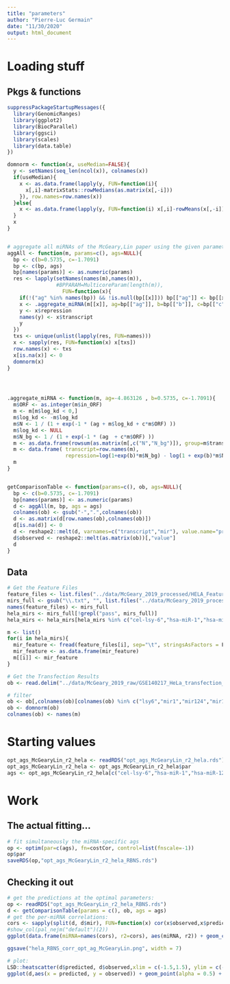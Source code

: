 ```yaml
---
title: "parameters"
author: "Pierre-Luc Germain"
date: "11/30/2020"
output: html_document
---
```


# Loading stuff

## Pkgs & functions

```r
suppressPackageStartupMessages({
  library(GenomicRanges)
  library(ggplot2)
  library(BiocParallel)
  library(ggsci)
  library(scales)
  library(data.table)
})
```



```r
domnorm <- function(x, useMedian=FALSE){
  y <- setNames(seq_len(ncol(x)), colnames(x))
  if(useMedian){
    x <- as.data.frame(lapply(y, FUN=function(i){
      x[,i]-matrixStats::rowMedians(as.matrix(x[,-i]))
    }), row.names=row.names(x))
  }else{
    x <- as.data.frame(lapply(y, FUN=function(i) x[,i]-rowMeans(x[,-i])), row.names=row.names(x))
  }  
  x
}


# aggregate all miRNAs of the McGeary,Lin paper using the given parameters
aggAll <- function(m, params=c(), ags=NULL){
  bp <- c(b=0.5735, c=-1.7091)
  bp <- c(bp, ags)
  bp[names(params)] <- as.numeric(params)
  res <- lapply(setNames(names(m),names(m)), 
                #BPPARAM=MulticoreParam(length(m)), 
                  FUN=function(x){
    if(!("ag" %in% names(bp)) && !is.null(bp[[x]])) bp[["ag"]] <- bp[[x]]
    x <- .aggregate_miRNA(m[[x]], ag=bp[["ag"]], b=bp[["b"]], c=bp[["c"]])
    y <- x$repression
    names(y) <- x$transcript
    y
  })
  txs <- unique(unlist(lapply(res, FUN=names)))
  x <- sapply(res, FUN=function(x) x[txs])
  row.names(x) <- txs
  x[is.na(x)] <- 0
  domnorm(x)
}




.aggregate_miRNA <- function(m, ag=-4.863126 , b=0.5735, c=-1.7091){
  m$ORF <- as.integer(m$in_ORF)
  m <- m[m$log_kd < 0,]
  m$log_kd <- -m$log_kd
  m$N <- 1 / (1 + exp(-1 * (ag + m$log_kd + c*m$ORF) ))
  m$log_kd <- NULL
  m$N_bg <- 1 / (1 + exp(-1 * (ag  + c*m$ORF) ))
  m <- as.data.frame(rowsum(as.matrix(m[,c("N","N_bg")]), group=m$transcript))
  m <- data.frame( transcript=row.names(m),
                   repression=log(1+exp(b)*m$N_bg) - log(1 + exp(b)*m$N) )
  m
}


getComparisonTable <- function(params=c(), ob, ags=NULL){
  bp <- c(b=0.5735, c=-1.7091)
  bp[names(params)] <- as.numeric(params)
  d <- aggAll(m, bp, ags = ags)
  colnames(ob) <- gsub("-",".",colnames(ob))
  d <- as.matrix(d[row.names(ob),colnames(ob)])
  d[is.na(d)] <- 0
  d <- reshape2::melt(d, varnames=c("transcript","mir"), value.name="predicted")
  d$observed <- reshape2::melt(as.matrix(ob))[,"value"]
  d
}
```


## Data

```r
# Get the Feature Files
feature_files <- list.files("../data/McGeary_2019_processed/HELA_Features_McGeary_Scan", full.names = T)
mirs_full <- gsub("\\.txt", "", list.files("../data/McGeary_2019_processed/HELA_Features_McGeary_Scan", full.names = F))
names(feature_files) <- mirs_full
hela_mirs <- mirs_full[!grepl("pass", mirs_full)]
hela_mirs <- hela_mirs[hela_mirs %in% c("cel-lsy-6","hsa-miR-1","hsa-miR-124-3p","hsa-miR-155-5p","hsa-miR-7-5p")]

m <- list()
for(i in hela_mirs){
  mir_feature <- fread(feature_files[i], sep="\t", stringsAsFactors = F) 
  mir_feature <- as.data.frame(mir_feature)
  m[[i]] <- mir_feature
}

# Get the Transfection Results
ob <- read.delim("../data/McGeary_2019_raw/GSE140217_HeLa_transfection_logtpm_batchnormalized.txt", row.names=1)

# filter
ob <- ob[,colnames(ob)[colnames(ob) %in% c("lsy6","mir1","mir124","mir155","mir7")]]
ob <- domnorm(ob)
colnames(ob) <- names(m)
```

# Starting values
```r
opt_ags_McGearyLin_r2_hela <- readRDS("opt_ags_McGearyLin_r2_hela.rds")
opt_ags_McGearyLin_r2_hela <- opt_ags_McGearyLin_r2_hela$par
ags <- opt_ags_McGearyLin_r2_hela[c("cel-lsy-6","hsa-miR-1","hsa-miR-124-3p","hsa-miR-155-5p","hsa-miR-7-5p")]
```


# Work

## The actual fitting...

```r
# fit simultaneously the miRNA-specific ags
op <- optim(par=c(ags), fn=costCor, control=list(fnscale=-1))
op$par
saveRDS(op,"opt_ags_McGearyLin_r2_hela_RBNS.rds")
```

## Checking it out

```r
# get the predictions at the optimal parameters:
op <- readRDS("opt_ags_McGearyLin_r2_hela_RBNS.rds")
d <- getComparisonTable(params = c(), ob, ags = ags)
# get the per-miRNA correlations:
cors <- sapply(split(d, d$mir), FUN=function(x) cor(x$observed,x$predicted)^2)
#show_col(pal_nejm("default")(2))
ggplot(data.frame(miRNA=names(cors), r2=cors), aes(miRNA, r2)) + geom_col(fill = "#BC3C29FF", alpha = 0.8) + coord_flip() + geom_text(aes(label=round(cors,4))) 

ggsave("hela_RBNS_corr_opt_ag_McGearyLin.png", width = 7)

# plot:
LSD::heatscatter(d$predicted, d$observed,xlim = c(-1.5,1.5), ylim = c(-1.5,1.5))
ggplot(d,aes(x = predicted, y = observed)) + geom_point(alpha = 0.5) + xlim(-1.5,1.5) + ylim (-1.5,1.5) 
```










